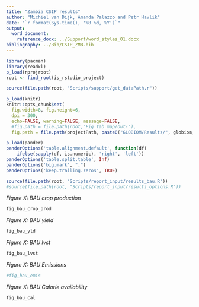 ```yaml
---
title: "Zambia CSIP results"
author: "Michiel van Dijk, Amanda Palazzo and Petr Havlik"
date: "`r format(Sys.time(), '%B %d, %Y')`"
output: 
  word_document:
    reference_docx: ../Support/word_styles_01.docx
bibliography: ../Bib/CSIP_ZMB.bib
---
```


```r
library(pacman)
library(readxl)
p_load(rprojroot)
root <- find_root(is_rstudio_project)

source(file.path(root, "Scripts/support/get_dataPath.r"))

p_load(knitr)
knitr::opts_chunk$set(
  fig.width=8, fig.height=6,
  dpi = 300,
  echo=FALSE, warning=FALSE, message=FALSE,
  #fig.path = file.path(root,"Fig_tab_map/out-"),
  fig.path = file.path(projectPath, paste0("GLOBIOM/Results/", globiom_file, "/out-")))

p_load(pander)
panderOptions('table.alignment.default', function(df)
    ifelse(sapply(df, is.numeric), 'right', 'left'))
panderOptions('table.split.table', Inf)
panderOptions('big.mark', ",")
panderOptions('keep.trailing.zeros', TRUE)

source(file.path(root, "Scripts/report_input/results_bau.R"))
#source(file.path(root, "Scripts/report_input/results_options.R"))
```


_Figure X: BAU crop production_

```r
fig_bau_crop_prod
```


_Figure X: BAU yield_

```r
fig_bau_yld
```



_Figure X: BAU lvst_

```r
fig_bau_lvst
```


_Figure X: BAU Emissions_

```r
#fig_bau_emis
```


_Figure X: BAU Calorie availability_

```r
fig_bau_cal
```

